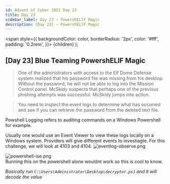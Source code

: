 ```yaml
---
id: Advent of Cyber 2021 Day 23
title: Day 23
sidebar_label: Day 23 ~ PowershELlF Magic 
description: ​[Day 23] ~ PowershELlF Magic 
---
```


  <span
    style={{
      backgroundColor: color,
      borderRadius: '2px',
      color: '#fff',
      padding: '0.2rem',
    }}>
    {children}
  </span>
);

## [Day 23] <Highlight color="#6595C4"><span>Blue Teaming</span></Highlight> PowershELlF Magic  

>One of the administrators with access to the Elf Dome Defense system realized that his password file was missing from his desktop. Without the password, he will not be able to log into the Mission Control panel. McSkidy suspects that perhaps one of the previous phishing attempts was successful. McSkidy jumps into action.

>You need to inspect the event logs to determine what has occurred and see if you can retrieve the password from the deleted text file. 

Powshell Logging refers to auditing commands on a Windows Powershell for example.

Usually one would use an Event Viewer to view these logs locally on a Windows system. Providers will give different events to investiagte. For this challenge, we will look at 4103 and 4104.
![eventlog-observe.png](/img/_resources/Days_19-24/eventlog-observe.png)

![powershell-ise.png](/img/_resources/Days_19-24/powershell-ise.png)  
Running this on the powershell alone wouldnt work so this is cool to know.

*Basically run `C:\Users\Administrator\Desktop\decryptor.ps1` and it will decode the value*


